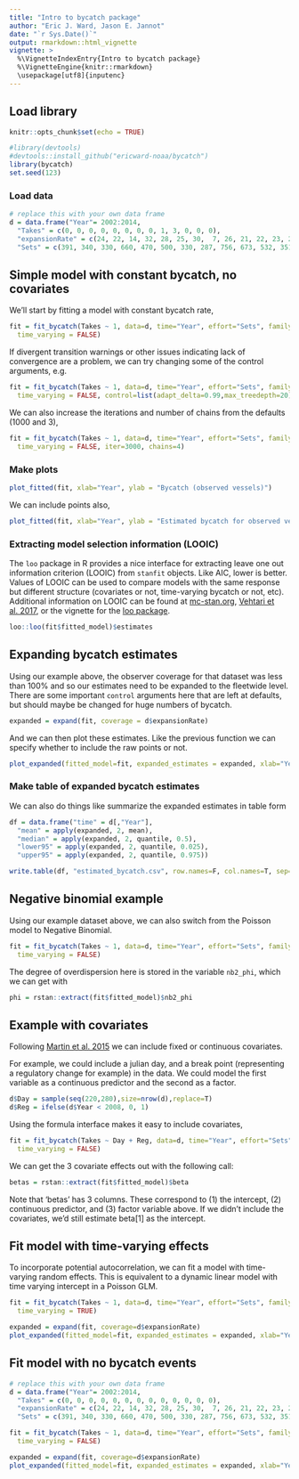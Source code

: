 ```yaml
---
title: "Intro to bycatch package"
author: "Eric J. Ward, Jason E. Jannot"
date: "`r Sys.Date()`"
output: rmarkdown::html_vignette
vignette: >
  %\VignetteIndexEntry{Intro to bycatch package}
  %\VignetteEngine{knitr::rmarkdown}
  \usepackage[utf8]{inputenc}
---
```


## Load library

```r
knitr::opts_chunk$set(echo = TRUE)
```

```r
#library(devtools)
#devtools::install_github("ericward-noaa/bycatch")
library(bycatch)
set.seed(123)
```

### Load data
```r
# replace this with your own data frame
d = data.frame("Year"= 2002:2014, 
  "Takes" = c(0, 0, 0, 0, 0, 0, 0, 0, 1, 3, 0, 0, 0),
  "expansionRate" = c(24, 22, 14, 32, 28, 25, 30,  7, 26, 21, 22, 23, 27),
  "Sets" = c(391, 340, 330, 660, 470, 500, 330, 287, 756, 673, 532, 351, 486))
```

## Simple model with constant bycatch, no covariates

We'll start by fitting a model with constant bycatch rate,  
```r
fit = fit_bycatch(Takes ~ 1, data=d, time="Year", effort="Sets", family="poisson",
  time_varying = FALSE)
```

If divergent transition warnings or other issues indicating lack of convergence are a problem, we can try changing some of the control arguments, e.g.

```r
fit = fit_bycatch(Takes ~ 1, data=d, time="Year", effort="Sets", family="poisson",
  time_varying = FALSE, control=list(adapt_delta=0.99,max_treedepth=20))
```

We can also increase the iterations and number of chains from the defaults (1000 and 3),

```r
fit = fit_bycatch(Takes ~ 1, data=d, time="Year", effort="Sets", family="poisson",
  time_varying = FALSE, iter=3000, chains=4)
```

### Make plots

```r
plot_fitted(fit, xlab="Year", ylab = "Bycatch (observed vessels)")
```

We can include points also, 
```r
plot_fitted(fit, xlab="Year", ylab = "Estimated bycatch for observed vessels", include_points = TRUE)
```
  
### Extracting model selection information (LOOIC)  
  
The `loo` package in R provides a nice interface for extracting leave one out information criterion (LOOIC) from `stanfit` objects. Like AIC, lower is better. Values of LOOIC can be used to compare models with the same response but different structure (covariates or not, time-varying bycatch or not, etc). Additional information on LOOIC can be found at [mc-stan.org](http://mc-stan.org/rstanarm/reference/loo.stanreg.html), [Vehtari et al. 2017](https://link.springer.com/article/10.1007/s11222-016-9696-4), or the vignette for the [loo package](https://cran.r-project.org/web/packages/loo/vignettes/loo2-example.html).

```r
loo::loo(fit$fitted_model)$estimates
```

## Expanding bycatch estimates
  
Using our example above, the observer coverage for that dataset was less than 100% and so our estimates need to be expanded to the fleetwide level. There are some important `control` arguments here that are left at defaults, but should maybe be changed for huge numbers of bycatch.

```r
expanded = expand(fit, coverage = d$expansionRate)
```

And we can then plot these estimates. Like the previous function we can specify whether to include the raw points or not.
  
```r
plot_expanded(fitted_model=fit, expanded_estimates = expanded, xlab="Year", ylab = "Fleet-level bycatch", include_points = TRUE)
```

### Make table of expanded bycatch estimates

We can also do things like summarize the expanded estimates in table form

```r
df = data.frame("time" = d[,"Year"], 
  "mean" = apply(expanded, 2, mean),
  "median" = apply(expanded, 2, quantile, 0.5),
  "lower95" = apply(expanded, 2, quantile, 0.025),
  "upper95" = apply(expanded, 2, quantile, 0.975))

write.table(df, "estimated_bycatch.csv", row.names=F, col.names=T, sep=",")
```

\break 

## Negative binomial example

Using our example dataset above, we can also switch from the Poisson model to Negative Binomial. 

```r
fit = fit_bycatch(Takes ~ 1, data=d, time="Year", effort="Sets", family="nbinom2",
  time_varying = FALSE)
```

The degree of overdispersion here is stored in the variable `nb2_phi`, which we can get with

```r
phi = rstan::extract(fit$fitted_model)$nb2_phi
```

## Example with covariates

Following [Martin et al. 2015](http://onlinelibrary.wiley.com/doi/10.1890/14-0059.1/abstract) we can include fixed or continuous covariates. 

For example, we could include a julian day, and a break point (representing a regulatory change for example) in the data. We could model the first variable as a continuous predictor and the second as a factor.

```r
d$Day = sample(seq(220,280),size=nrow(d),replace=T)
d$Reg = ifelse(d$Year < 2008, 0, 1)
```

Using the formula interface makes it easy to include covariates,

```r
fit = fit_bycatch(Takes ~ Day + Reg, data=d, time="Year", effort="Sets", family="poisson",
  time_varying = FALSE)
```

We can get the 3 covariate effects out with the following call:
```r
betas = rstan::extract(fit$fitted_model)$beta
```

Note that 'betas' has 3 columns. These correspond to (1) the intercept,
(2) continuous predictor, and (3) factor variable above. If we didn't 
include the covariates, we'd still estimate beta[1] as the intercept.

\break 

## Fit model with time-varying effects

To incorporate potential autocorrelation, we can fit a model with time-varying random effects. This is equivalent to a dynamic linear model with time varying intercept in a Poisson GLM. 

```r
fit = fit_bycatch(Takes ~ 1, data=d, time="Year", effort="Sets", family="poisson",
  time_varying = TRUE)
```

```r
expanded = expand(fit, coverage=d$expansionRate)
plot_expanded(fitted_model=fit, expanded_estimates = expanded, xlab="Year", ylab = "Fleet-level bycatch", include_points = TRUE)
```

\break 

## Fit model with no bycatch events

```r
# replace this with your own data frame
d = data.frame("Year"= 2002:2014, 
  "Takes" = c(0, 0, 0, 0, 0, 0, 0, 0, 0, 0, 0, 0, 0),
  "expansionRate" = c(24, 22, 14, 32, 28, 25, 30,  7, 26, 21, 22, 23, 27),
  "Sets" = c(391, 340, 330, 660, 470, 500, 330, 287, 756, 673, 532, 351, 486))
```

```r
fit = fit_bycatch(Takes ~ 1, data=d, time="Year", effort="Sets", family="poisson",
  time_varying = FALSE)
```

```r
expanded = expand(fit, coverage=d$expansionRate)
plot_expanded(fitted_model=fit, expanded_estimates = expanded, xlab="Year", ylab = "Fleet-level bycatch", include_points = TRUE)
```

